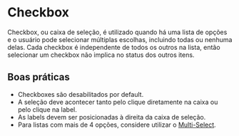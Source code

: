 
# Checkbox

Checkbox, ou caixa de seleção, é utilizado quando há uma lista de opções e o usuário pode selecionar múltiplas escolhas, incluindo todas ou nenhuma delas. Cada checkbox é independente de todos os outros na lista, então selecionar um checkbox não implica no status dos outros itens.

## Boas práticas

- Checkboxes são desabilitados por default.
- A seleção deve acontecer tanto pelo clique diretamente na caixa ou pelo clique na label.
- As labels devem ser posicionadas à direita da caixa de seleção.
- Para listas com mais de 4 opções, considere utilizar o [Multi-Select](/components/multi-select).

<Demo src='pages/components/checkbox/Checkbox' />

